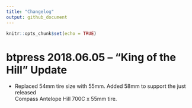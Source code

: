 ```yaml
---
title: "Changelog"
output: github_document
---
```


```r
knitr::opts_chunk$set(echo = TRUE)
```

# btpress 2018.06.05 -- "King of the Hill" Update

* Replaced 54mm tire size with 55mm.  Added 58mm to support the just released 	
Compass Antelope Hill 700C x 55mm tire.

